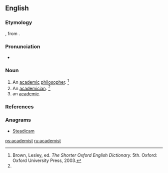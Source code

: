 ==English==

===Etymology===
{{etyl|fr}} {{term|académiste|lang=fr}}, from {{term|académie||academy|lang=fr}}.

===Pronunciation===
* {{a|US}} {{IPA|/əˈkæd.ɪ.mɪst/}}

===Noun===
{{en-noun}}

# An [[academic]] [[philosopher]]. {{defdate|First attested in the mid 17th century.}}<ref name=SOED>Brown, Lesley, ed. ''The Shorter Oxford English Dictionary.'' 5th. Oxford: Oxford University Press, 2003.</ref>
# An [[academician]]. {{defdate|First attested in the mid 17th century.}}<ref name=SOED/>
# an [[academic]].

===References===
<references/>

===Anagrams===
* [[Steadicam#English|Steadicam]]

[[ps:academist]]
[[ru:academist]]